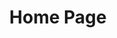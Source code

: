 ---
title: Home Page
description: Una página de inicio responsiva.
image: /src/images/homePage.webp
imageAlt: Proyecto Home Page
loading: eager
codeLink: https://github.com/carlosfrontend/odin-homepage/
liveLink: https://carlosfrontend.github.io/odin-homepage/
tags: [
{ name: HTML5, className: devicon-html5-plain colored },
{ name: CSS3, className: devicon-css3-plain colored },
{
name: Javascript,
className: devicon-javascript-plain colored,
},
{ name: Webpack, className: devicon-webpack-plain colored },
]
---